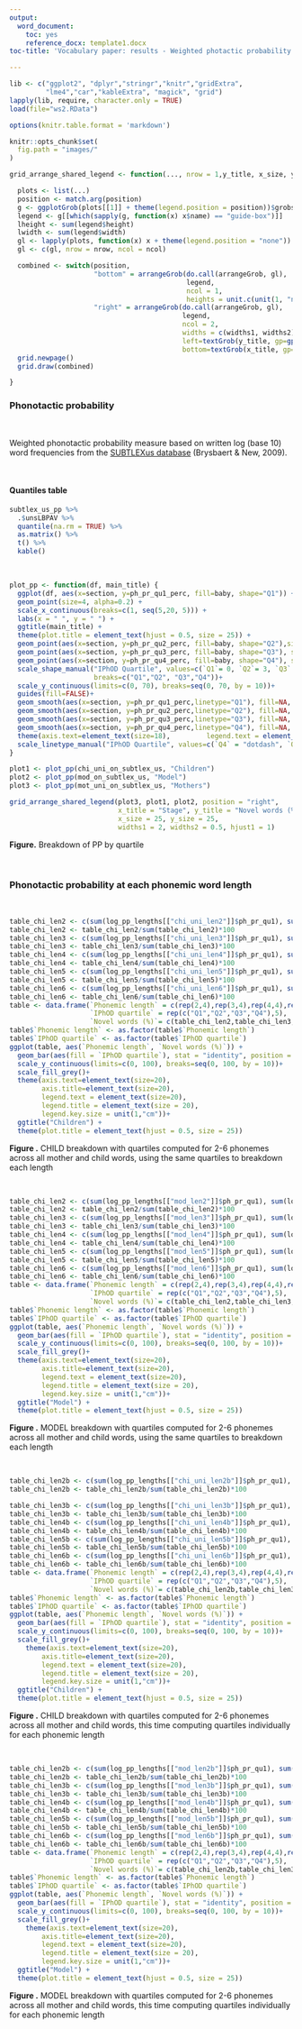 ```yaml
---
output:
  word_document:
    toc: yes
    reference_docx: template1.docx
toc-title: 'Vocabulary paper: results - Weighted photactic probability (v1)'

---
```


<!-- loading packages, user-defined functions and datasets -->
```r
lib <- c("ggplot2", "dplyr","stringr","knitr","gridExtra",
         "lme4","car","kableExtra", "magick", "grid")
lapply(lib, require, character.only = TRUE)
load(file="ws2.RData")

options(knitr.table.format = 'markdown')
```

<!-- set folder for graphs -->
```r
knitr::opts_chunk$set(
  fig.path = "images/"
)
```

<!-- additional funs -->
```r
grid_arrange_shared_legend <- function(..., nrow = 1,y_title, x_size, y_size,widths1 = 2, widths2=0.2,hjust1=1, x_title, ncol = length(list(...)), position = c("bottom", "right")) {

  plots <- list(...)
  position <- match.arg(position)
  g <- ggplotGrob(plots[[1]] + theme(legend.position = position))$grobs
  legend <- g[[which(sapply(g, function(x) x$name) == "guide-box")]]
  lheight <- sum(legend$height)
  lwidth <- sum(legend$width)
  gl <- lapply(plots, function(x) x + theme(legend.position = "none"))
  gl <- c(gl, nrow = nrow, ncol = ncol)

  combined <- switch(position,
                     "bottom" = arrangeGrob(do.call(arrangeGrob, gl),
                                            legend,
                                            ncol = 1,
                                            heights = unit.c(unit(1, "npc") - lheight, lheight)),
                     "right" = arrangeGrob(do.call(arrangeGrob, gl),
                                           legend,
                                           ncol = 2,
                                           widths = c(widths1, widths2),
                                           left=textGrob(y_title, gp=gpar(fontsize=y_size), rot = 90),
                                           bottom=textGrob(x_title, gp=gpar(fontsize=x_size), vjust = 0, hjust = hjust1)))
  grid.newpage()
  grid.draw(combined)

}

```

### Phonotactic probability

<br>

Weighted phonotactic probability measure based on written log (base 10) word frequencies from the [SUBTLEXus database](https://www.ugent.be/pp/experimentele-psychologie/en/research/documents/subtlexus) (Brysbaert & New, 2009). 

<br>

#### Quantiles table

```r
subtlex_us_pp %>%
  .$unsLBPAV %>%
  quantile(na.rm = TRUE) %>%
  as.matrix() %>%
  t() %>%
  kable()
```

<br>

```r
plot_pp <- function(df, main_title) {
  ggplot(df, aes(x=section, y=ph_pr_qu1_perc, fill=baby, shape="Q1")) + 
  geom_point(size=4, alpha=0.2) +
  scale_x_continuous(breaks=c(1, seq(5,20, 5))) +
  labs(x = " ", y = " ") +
  ggtitle(main_title) +
  theme(plot.title = element_text(hjust = 0.5, size = 25)) +
  geom_point(aes(x=section, y=ph_pr_qu2_perc, fill=baby, shape="Q2"),size=4, alpha=0.2) + 
  geom_point(aes(x=section, y=ph_pr_qu3_perc, fill=baby, shape="Q3"), size=4,alpha=0.2) + 
  geom_point(aes(x=section, y=ph_pr_qu4_perc, fill=baby, shape="Q4"), size=4,alpha=0.2) + 
  scale_shape_manual("IPhOD Quartile", values=c(`Q1`= 0, `Q2`= 3, `Q3` = 2, `Q4`=1),
                     breaks=c("Q1","Q2", "Q3","Q4"))+
  scale_y_continuous(limits=c(0, 70), breaks=seq(0, 70, by = 10))+
  guides(fill=FALSE)+
  geom_smooth(aes(x=section, y=ph_pr_qu1_perc,linetype="Q1"), fill=NA, colour="black", method="lm", size=0.8)+
  geom_smooth(aes(x=section, y=ph_pr_qu2_perc,linetype="Q2"), fill=NA, colour="black", method="lm", size=0.8)+
  geom_smooth(aes(x=section, y=ph_pr_qu3_perc,linetype="Q3"), fill=NA, colour="black", method="lm", size=0.8)+
  geom_smooth(aes(x=section, y=ph_pr_qu4_perc,linetype="Q4"), fill=NA, colour="black", method="lm", size=0.8)+
  theme(axis.text=element_text(size=18),         legend.text = element_text(size = 20),         legend.title = element_text(size = 20),         legend.key.size = unit(1, "cm"))+     scale_colour_grey(start = 0, end = .9)+
  scale_linetype_manual("IPhOD Quartile", values=c(`Q4` = "dotdash", `Q1` = "longdash",`Q2` = "solid", `Q3`= "dotted"), breaks=c("Q1","Q2", "Q3","Q4"))
}

plot1 <- plot_pp(chi_uni_on_subtlex_us, "Children") 
plot2 <- plot_pp(mod_on_subtlex_us, "Model") 
plot3 <- plot_pp(mot_uni_on_subtlex_us, "Mothers") 

grid_arrange_shared_legend(plot3, plot1, plot2, position = "right", 
                           x_title = "Stage", y_title = "Novel words (%)",
                           x_size = 25, y_size = 25,
                           widths1 = 2, widths2 = 0.5, hjust1 = 1)
```

**Figure.** Breakdown of PP by quartile

<br>

### Phonotactic probability at each phonemic word length

<br>

```r
table_chi_len2 <- c(sum(log_pp_lengths[["chi_uni_len2"]]$ph_pr_qu1), sum(log_pp_lengths[["chi_uni_len2"]]$ph_pr_qu2),sum(log_pp_lengths[["chi_uni_len2"]]$ph_pr_qu3),sum(log_pp_lengths[["chi_uni_len2"]]$ph_pr_qu4))
table_chi_len2 <- table_chi_len2/sum(table_chi_len2)*100
table_chi_len3 <- c(sum(log_pp_lengths[["chi_uni_len3"]]$ph_pr_qu1), sum(log_pp_lengths[["chi_uni_len3"]]$ph_pr_qu2),sum(log_pp_lengths[["chi_uni_len3"]]$ph_pr_qu3),sum(log_pp_lengths[["chi_uni_len3"]]$ph_pr_qu4))
table_chi_len3 <- table_chi_len3/sum(table_chi_len3)*100
table_chi_len4 <- c(sum(log_pp_lengths[["chi_uni_len4"]]$ph_pr_qu1), sum(log_pp_lengths[["chi_uni_len4"]]$ph_pr_qu2),sum(log_pp_lengths[["chi_uni_len4"]]$ph_pr_qu3),sum(log_pp_lengths[["chi_uni_len4"]]$ph_pr_qu4))
table_chi_len4 <- table_chi_len4/sum(table_chi_len4)*100
table_chi_len5 <- c(sum(log_pp_lengths[["chi_uni_len5"]]$ph_pr_qu1), sum(log_pp_lengths[["chi_uni_len5"]]$ph_pr_qu2),sum(log_pp_lengths[["chi_uni_len5"]]$ph_pr_qu3),sum(log_pp_lengths[["chi_uni_len5"]]$ph_pr_qu4))
table_chi_len5 <- table_chi_len5/sum(table_chi_len5)*100
table_chi_len6 <- c(sum(log_pp_lengths[["chi_uni_len6"]]$ph_pr_qu1), sum(log_pp_lengths[["chi_uni_len6"]]$ph_pr_qu2),sum(log_pp_lengths[["chi_uni_len6"]]$ph_pr_qu3),sum(log_pp_lengths[["chi_uni_len6"]]$ph_pr_qu4))
table_chi_len6 <- table_chi_len6/sum(table_chi_len6)*100
table <- data.frame(`Phonemic length` = c(rep(2,4),rep(3,4),rep(4,4),rep(5,4),rep(6,4)),
                    `IPhOD quartile` = rep(c("Q1","Q2","Q3","Q4"),5),
                    `Novel words (%)`= c(table_chi_len2,table_chi_len3,table_chi_len4,table_chi_len5,table_chi_len6), check.names = F)
table$`Phonemic length` <- as.factor(table$`Phonemic length`)
table$`IPhOD quartile` <- as.factor(table$`IPhOD quartile`)
ggplot(table, aes(`Phonemic length`, `Novel words (%)`)) + 
  geom_bar(aes(fill = `IPhOD quartile`), stat = "identity", position = "dodge")+
  scale_y_continuous(limits=c(0, 100), breaks=seq(0, 100, by = 10))+
  scale_fill_grey()+
  theme(axis.text=element_text(size=20),
        axis.title=element_text(size=20),
        legend.text = element_text(size=20),
        legend.title = element_text(size = 20),
        legend.key.size = unit(1,"cm"))+
  ggtitle("Children") +
  theme(plot.title = element_text(hjust = 0.5, size = 25)) 
```

**Figure .** CHILD breakdown with quartiles computed for 2-6 phonemes across all mother and child words, using the same quartiles to breakdown each length

<br>

```r
table_chi_len2 <- c(sum(log_pp_lengths[["mod_len2"]]$ph_pr_qu1), sum(log_pp_lengths[["mod_len2"]]$ph_pr_qu2),sum(log_pp_lengths[["mod_len2"]]$ph_pr_qu3),sum(log_pp_lengths[["mod_len2"]]$ph_pr_qu4))
table_chi_len2 <- table_chi_len2/sum(table_chi_len2)*100
table_chi_len3 <- c(sum(log_pp_lengths[["mod_len3"]]$ph_pr_qu1), sum(log_pp_lengths[["mod_len3"]]$ph_pr_qu2),sum(log_pp_lengths[["mod_len3"]]$ph_pr_qu3),sum(log_pp_lengths[["mod_len3"]]$ph_pr_qu4))
table_chi_len3 <- table_chi_len3/sum(table_chi_len3)*100
table_chi_len4 <- c(sum(log_pp_lengths[["mod_len4"]]$ph_pr_qu1), sum(log_pp_lengths[["mod_len4"]]$ph_pr_qu2),sum(log_pp_lengths[["mod_len4"]]$ph_pr_qu3),sum(log_pp_lengths[["mod_len4"]]$ph_pr_qu4))
table_chi_len4 <- table_chi_len4/sum(table_chi_len4)*100
table_chi_len5 <- c(sum(log_pp_lengths[["mod_len5"]]$ph_pr_qu1), sum(log_pp_lengths[["mod_len5"]]$ph_pr_qu2),sum(log_pp_lengths[["mod_len5"]]$ph_pr_qu3),sum(log_pp_lengths[["mod_len5"]]$ph_pr_qu4))
table_chi_len5 <- table_chi_len5/sum(table_chi_len5)*100
table_chi_len6 <- c(sum(log_pp_lengths[["mod_len6"]]$ph_pr_qu1), sum(log_pp_lengths[["mod_len6"]]$ph_pr_qu2),sum(log_pp_lengths[["mod_len6"]]$ph_pr_qu3),sum(log_pp_lengths[["mod_len6"]]$ph_pr_qu4))
table_chi_len6 <- table_chi_len6/sum(table_chi_len6)*100
table <- data.frame(`Phonemic length` = c(rep(2,4),rep(3,4),rep(4,4),rep(5,4),rep(6,4)),
                    `IPhOD quartile` = rep(c("Q1","Q2","Q3","Q4"),5),
                    `Novel words (%)`= c(table_chi_len2,table_chi_len3,table_chi_len4,table_chi_len5,table_chi_len6), check.names = F)
table$`Phonemic length` <- as.factor(table$`Phonemic length`)
table$`IPhOD quartile` <- as.factor(table$`IPhOD quartile`)
ggplot(table, aes(`Phonemic length`, `Novel words (%)`)) + 
  geom_bar(aes(fill = `IPhOD quartile`), stat = "identity", position = "dodge")+
  scale_y_continuous(limits=c(0, 100), breaks=seq(0, 100, by = 10))+
  scale_fill_grey()+
  theme(axis.text=element_text(size=20),
        axis.title=element_text(size=20),
        legend.text = element_text(size=20),
        legend.title = element_text(size = 20),
        legend.key.size = unit(1,"cm"))+
  ggtitle("Model") +
  theme(plot.title = element_text(hjust = 0.5, size = 25)) 
```

**Figure .** MODEL breakdown with quartiles computed for 2-6 phonemes across all mother and child words, using the same quartiles to breakdown each length

<br>

```r
table_chi_len2b <- c(sum(log_pp_lengths[["chi_uni_len2b"]]$ph_pr_qu1), sum(log_pp_lengths[["chi_uni_len2b"]]$ph_pr_qu2),sum(log_pp_lengths[["chi_uni_len2b"]]$ph_pr_qu3),sum(log_pp_lengths[["chi_uni_len2b"]]$ph_pr_qu4))
table_chi_len2b <- table_chi_len2b/sum(table_chi_len2b)*100

table_chi_len3b <- c(sum(log_pp_lengths[["chi_uni_len3b"]]$ph_pr_qu1), sum(log_pp_lengths[["chi_uni_len3b"]]$ph_pr_qu2),sum(log_pp_lengths[["chi_uni_len3b"]]$ph_pr_qu3),sum(log_pp_lengths[["chi_uni_len3b"]]$ph_pr_qu4))
table_chi_len3b <- table_chi_len3b/sum(table_chi_len3b)*100
table_chi_len4b <- c(sum(log_pp_lengths[["chi_uni_len4b"]]$ph_pr_qu1), sum(log_pp_lengths[["chi_uni_len4b"]]$ph_pr_qu2),sum(log_pp_lengths[["chi_uni_len4b"]]$ph_pr_qu3),sum(log_pp_lengths[["chi_uni_len4b"]]$ph_pr_qu4))
table_chi_len4b <- table_chi_len4b/sum(table_chi_len4b)*100
table_chi_len5b <- c(sum(log_pp_lengths[["chi_uni_len5b"]]$ph_pr_qu1), sum(log_pp_lengths[["chi_uni_len5b"]]$ph_pr_qu2),sum(log_pp_lengths[["chi_uni_len5b"]]$ph_pr_qu3),sum(log_pp_lengths[["chi_uni_len5b"]]$ph_pr_qu4))
table_chi_len5b <- table_chi_len5b/sum(table_chi_len5b)*100
table_chi_len6b <- c(sum(log_pp_lengths[["chi_uni_len6b"]]$ph_pr_qu1), sum(log_pp_lengths[["chi_uni_len6b"]]$ph_pr_qu2),sum(log_pp_lengths[["chi_uni_len6b"]]$ph_pr_qu3),sum(log_pp_lengths[["chi_uni_len6b"]]$ph_pr_qu4))
table_chi_len6b <- table_chi_len6b/sum(table_chi_len6b)*100
table <- data.frame(`Phonemic length` = c(rep(2,4),rep(3,4),rep(4,4),rep(5,4),rep(6,4)),
                    `IPhOD quartile` = rep(c("Q1","Q2","Q3","Q4"),5),
                    `Novel words (%)`= c(table_chi_len2b,table_chi_len3b,table_chi_len4b,table_chi_len5b,table_chi_len6b), check.names = F)
table$`Phonemic length` <- as.factor(table$`Phonemic length`)
table$`IPhOD quartile` <- as.factor(table$`IPhOD quartile`)
ggplot(table, aes(`Phonemic length`, `Novel words (%)`)) + 
  geom_bar(aes(fill = `IPhOD quartile`), stat = "identity", position = "dodge")+
  scale_y_continuous(limits=c(0, 100), breaks=seq(0, 100, by = 10))+
  scale_fill_grey()+
    theme(axis.text=element_text(size=20),
        axis.title=element_text(size=20),
        legend.text = element_text(size=20),
        legend.title = element_text(size = 20),
        legend.key.size = unit(1,"cm"))+
  ggtitle("Children") +
  theme(plot.title = element_text(hjust = 0.5, size = 25)) 
```

**Figure .** CHILD breakdown with quartiles computed for 2-6 phonemes across all mother and child words, this time computing quartiles individually for each phonemic length

<br>

```r
table_chi_len2b <- c(sum(log_pp_lengths[["mod_len2b"]]$ph_pr_qu1), sum(log_pp_lengths[["mod_len2b"]]$ph_pr_qu2),sum(log_pp_lengths[["mod_len2b"]]$ph_pr_qu3),sum(log_pp_lengths[["mod_len2b"]]$ph_pr_qu4))
table_chi_len2b <- table_chi_len2b/sum(table_chi_len2b)*100
table_chi_len3b <- c(sum(log_pp_lengths[["mod_len3b"]]$ph_pr_qu1), sum(log_pp_lengths[["mod_len3b"]]$ph_pr_qu2),sum(log_pp_lengths[["mod_len3b"]]$ph_pr_qu3),sum(log_pp_lengths[["mod_len3b"]]$ph_pr_qu4))
table_chi_len3b <- table_chi_len3b/sum(table_chi_len3b)*100
table_chi_len4b <- c(sum(log_pp_lengths[["mod_len4b"]]$ph_pr_qu1), sum(log_pp_lengths[["mod_len4b"]]$ph_pr_qu2),sum(log_pp_lengths[["mod_len4b"]]$ph_pr_qu3),sum(log_pp_lengths[["mod_len4b"]]$ph_pr_qu4))
table_chi_len4b <- table_chi_len4b/sum(table_chi_len4b)*100
table_chi_len5b <- c(sum(log_pp_lengths[["mod_len5b"]]$ph_pr_qu1), sum(log_pp_lengths[["mod_len5b"]]$ph_pr_qu2),sum(log_pp_lengths[["mod_len5b"]]$ph_pr_qu3),sum(log_pp_lengths[["mod_len5b"]]$ph_pr_qu4))
table_chi_len5b <- table_chi_len5b/sum(table_chi_len5b)*100
table_chi_len6b <- c(sum(log_pp_lengths[["mod_len6b"]]$ph_pr_qu1), sum(log_pp_lengths[["mod_len6b"]]$ph_pr_qu2),sum(log_pp_lengths[["mod_len6b"]]$ph_pr_qu3),sum(log_pp_lengths[["mod_len6b"]]$ph_pr_qu4))
table_chi_len6b <- table_chi_len6b/sum(table_chi_len6b)*100
table <- data.frame(`Phonemic length` = c(rep(2,4),rep(3,4),rep(4,4),rep(5,4),rep(6,4)),
                    `IPhOD quartile` = rep(c("Q1","Q2","Q3","Q4"),5),
                    `Novel words (%)`= c(table_chi_len2b,table_chi_len3b,table_chi_len4b,table_chi_len5b,table_chi_len6b), check.names = F)
table$`Phonemic length` <- as.factor(table$`Phonemic length`)
table$`IPhOD quartile` <- as.factor(table$`IPhOD quartile`)
ggplot(table, aes(`Phonemic length`, `Novel words (%)`)) + 
  geom_bar(aes(fill = `IPhOD quartile`), stat = "identity", position = "dodge")+
  scale_y_continuous(limits=c(0, 100), breaks=seq(0, 100, by = 10))+
  scale_fill_grey()+
    theme(axis.text=element_text(size=20),
        axis.title=element_text(size=20),
        legend.text = element_text(size=20),
        legend.title = element_text(size = 20),
        legend.key.size = unit(1,"cm"))+
  ggtitle("Model") +
  theme(plot.title = element_text(hjust = 0.5, size = 25)) 
```

**Figure .** MODEL breakdown with quartiles computed for 2-6 phonemes across all mother and child words, this time computing quartiles individually for each phonemic length

